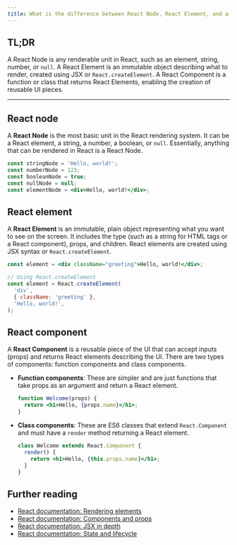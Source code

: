 ```yaml
---
title: What is the difference between React Node, React Element, and a React Component?
---
```


## TL;DR

A React Node is any renderable unit in React, such as an element, string, number, or `null`. A React Element is an immutable object describing what to render, created using JSX or `React.createElement`. A React Component is a function or class that returns React Elements, enabling the creation of reusable UI pieces.

---

## React node

A **React Node** is the most basic unit in the React rendering system. It can be a React element, a string, a number, a boolean, or `null`. Essentially, anything that can be rendered in React is a React Node.

```jsx
const stringNode = 'Hello, world!';
const numberNode = 123;
const booleanNode = true;
const nullNode = null;
const elementNode = <div>Hello, world!</div>;
```

## React element

A **React Element** is an immutable, plain object representing what you want to see on the screen. It includes the type (such as a string for HTML tags or a React component), props, and children. React elements are created using JSX syntax or `React.createElement`.

```jsx
const element = <div className="greeting">Hello, world!</div>;

// Using React.createElement
const element = React.createElement(
  'div',
  { className: 'greeting' },
  'Hello, world!',
);
```

## React component

A **React Component** is a reusable piece of the UI that can accept inputs (props) and returns React elements describing the UI. There are two types of components: function components and class components.

- **Function components**: These are simpler and are just functions that take props as an argument and return a React element.

  ```jsx
  function Welcome(props) {
    return <h1>Hello, {props.name}</h1>;
  }
  ```

- **Class components**: These are ES6 classes that extend `React.Component` and must have a `render` method returning a React element.
  ```jsx
  class Welcome extends React.Component {
    render() {
      return <h1>Hello, {this.props.name}</h1>;
    }
  }
  ```

## Further reading

- [React documentation: Rendering elements](https://reactjs.org/docs/rendering-elements.html)
- [React documentation: Components and props](https://reactjs.org/docs/components-and-props.html)
- [React documentation: JSX in depth](https://reactjs.org/docs/jsx-in-depth.html)
- [React documentation: State and lifecycle](https://reactjs.org/docs/state-and-lifecycle.html)
